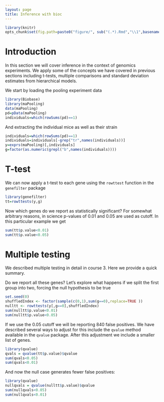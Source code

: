 ```yaml
---
layout: page
title: Inference with bioc
---
```


```r
library(knitr)
opts_chunk$set(fig.path=paste0("figure/", sub("(.*).Rmd","\\1",basename(knitr:::knit_concord$get('infile'))), "-"))
```


# Introduction

In this section we will cover inference in the context of genomics experiments. We apply some of the concepts we have covered in previous sections including t-tests, multiple comparisons and standard deviation estimates from hierarchical models. 

We start by loading the pooling experiment data 


```r
library(Biobase)
library(maPooling)
data(maPooling)
pd=pData(maPooling)
individuals=which(rowSums(pd)==1)
```

And extracting the individual mice as well as their strain

```r
individuals=which(rowSums(pd)==1)
individuals=individuals[-grep("tr",names(individuals))]
y=exprs(maPooling)[,individuals]
g=factor(as.numeric(grepl("b",names(individuals))))
```


# T-test

We can now apply a t-test to each gene using the `rowttest` function in the `genefilter` package

```r
library(genefilter)
tt=rowttests(y,g)
```

Now which genes do we report as statistically significant? For somewhat arbitrary reasons, in science p-values of 0.01 and 0.05 are used as cutoff. In this particular example we get 

```r
sum(tt$p.value<0.01)
sum(tt$p.value<0.05)
```


# Multiple testing
We described multiple testing in detail in course 3. Here we provide a quick summary.

Do we report all these genes? Let's explore what happens if we split the first group into two, forcing the null hypothesis to be true

```r
set.seed(0)
shuffledIndex <- factor(sample(c(0,1),sum(g==0),replace=TRUE ))
nulltt <- rowttests(y[,g==0],shuffledIndex)
sum(nulltt$p.value<0.01)
sum(nulltt$p.value<0.05)
```

If we use the 0.05 cutoff we will be reporting 840 false positives. We have described several ways to adjust for this include the `qvalue` method available in the `qvalue` package. After this adjustment we include a smaller list of genes.

```r
library(qvalue)
qvals = qvalue(tt$p.value)$qvalue
sum(qvals<0.05)
sum(qvals<0.01)
```

And now the null case generates fewer false positives:

```r
library(qvalue)
nullqvals = qvalue(nulltt$p.value)$qvalue
sum(nullqvals<0.05)
sum(nullqvals<0.01)
```

